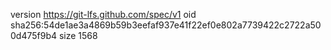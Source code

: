 version https://git-lfs.github.com/spec/v1
oid sha256:54de1ae3a4869b59b3eefaf937e41f22ef0e802a7739422c2722a500d475f9b4
size 1568
